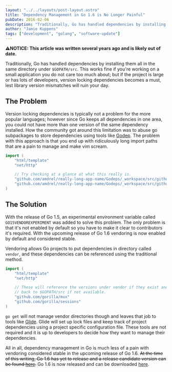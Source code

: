```yaml
---
layout: "../../layouts/post-layout.astro"
title: "Dependency Management in Go 1.6 is No Longer Painful"
pubDate: 2016-02-06
description: "Traditionally, Go has handled dependencies by installing them all in the same directory; but with Go 1.6, vendoring is now offical."
author: "Jamie Kuppens"
tags: ["development", "golang", "software-update"]
---
```


**⚠️NOTICE: This article was written several years ago and is likely out of date.**

Traditionally, Go has handled dependencies by installing them all in the same directory under
`$GOPATH/src`. This works fine if you're working on a small application you do not care too much
about; but if the project is large or has lots of developers, version locking dependencies becomes a
must, lest library version mismatches will ruin your day.

## The Problem

Version locking dependencies is typically not a problem for the more popular
languages; however since Go keeps all dependencies in one area, you could not have more than
one version of the same dependency installed. How the community got around this limitation was to
abuse go subpackages to store dependencies using tools like [Godep](https://github.com/tools/godep).
The problem with this approach is that you end up with ridiculously long import paths that are a
pain to manage and make vim scream.

```go
import (
	"html/template"
	"net/http"

	// Try checking at a glance at what this really is.
	"github.com/amdrel/really-long-app-name/Godeps/_workspace/src/github.com/gorilla/mux"
	"github.com/amdrel/really-long-app-name/Godeps/_workspace/src/github.com/gorilla/sessions"
)
```

## The Solution

With the release of Go 1.5, an experimental environment variable called `GO15VENDOREXPERIMENT` was
added to solve this problem. The only problem is that it's not enabled by default so you have to
make it clear to contributors it's required. With the upcoming release of Go 1.6 vendoring
is now enabled by default and considered stable.

Vendoring allows Go projects to put dependencies in directory called `vendor`, and these
dependencies can be referenced using the traditional method.

```go
import (
	"html/template"
	"net/http"

	// These will reference the versions under vendor if they exist and fall
	// back to $GOPATH/src if not available.
	"github.com/gorilla/mux"
	"github.com/gorilla/sessions"
)
```

`go get` will not manage vendor directories though and leaves that job to tools like
[Glide](https://github.com/Masterminds/glide). Glide will set up lock files and keep track of
project dependencies using a project specific configuration file. These tools are not required and
it is up to developers to decide how they want to manage their dependencies.

All in all, dependency management in Go is much less of a pain with vendoring considered stable in
the upcoming release of Go 1.6. ~~At the time of this writing, Go 1.6 has yet to release and a
release candidate version can be found [here](https://golang.org/dl/#unstable).~~ Go 1.6 is now
released and can be downloaded [here](https://golang.org/dl/).
